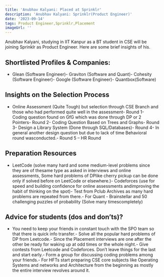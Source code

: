 ```yaml
---
title: 'Anubhav Kalyani: Placed at Sprinklr'
description: 'Anubhav Kalyani: Sprinklr(Product Engineer)'
date: '2023-09-14'
tags: Product Engineer,Sprinklr,Placement
imageUrl: ''
---
```


Anubhav Kalyani, studying in IIT Kanpur as a BT student in CSE will be joining Sprinklr as Product Engineer. Here are some brief insights of his.

## Shortlisted Profiles & Companies:
- Glean (Software Engineer)- Graviton (Software and Quant)- Cohesity (Software Engineer)- Google (Software Engineer)- Quantbox(Software)

## Insights on the Selection Process
- Online Assessment (Quite Tough) but selection through CSE Branch and those who had performed quite well in the assessment- Round 1- Coding question found on GfG which was done through DP or 2 Pointers- Round 2- Coding Question Based on Trees and Graphs- Round 3- Design a Library System (Done through SQL/Databases)- Round 4- In general another design question but due to lack of time Behavioral round wasconducted.- Round 5 – HR Round

##  Preparation Resources
- LeetCode (solve many hard and some medium-level problems since they are of thesame type as asked in interviews and online assessments, Some hard problems of DPlike cherry pickup can be done only if solved before on LeetCode or elsewhere.)- Codeforces (use for speed and building confidence for online assessments andimproving the habit of thinking on the spot)- Test from Pclub Archives as many hard problems are repeated from there.- For Quant - Brainstellar and 50 challenging puzzles of probability (Solve many timescompletely)

## Advice for students (dos and don’ts)? 
- You need to keep your friends in constant touch with the SPO team so that there is quick info transfer.- Solve all the popular hard problems of DP from Leetcode.- Since the Placement interviews are one after the other be ready for waking up at odd times or the whole night.- Give contests from Leetcode and Codeforces.  Don’t leave things for the last and start early.- Form a group for discussing coding problems among your friends.- For HFTs start preparing CSE core subjects like Operating Systems and networks and Architecture from the beginning as mostly the entire interview revolves around it.

